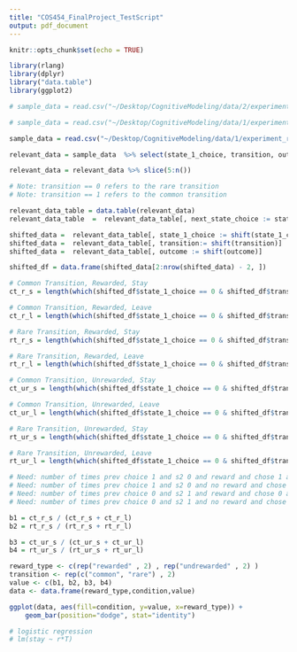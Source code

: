 ```yaml
---
title: "COS454_FinalProject_TestScript"
output: pdf_document
---
```


```r
knitr::opts_chunk$set(echo = TRUE)
```

```r
library(rlang)
library(dplyr)
library("data.table")
library(ggplot2)
```

```r
# sample_data = read.csv("~/Desktop/CognitiveModeling/data/2/experiment_report-day-1667774775005.csv")

# sample_data = read.csv("~/Desktop/CognitiveModeling/data/1/experiment_report-day-1667677166294.csv")

sample_data = read.csv("~/Desktop/CognitiveModeling/data/1/experiment_report-night-1667701658903.csv")

relevant_data = sample_data  %>% select(state_1_choice, transition, outcome)

relevant_data = relevant_data %>% slice(5:n())
```

```r
# Note: transition == 0 refers to the rare transition
# Note: transition == 1 refers to the common transition

relevant_data_table = data.table(relevant_data)
relevant_data_table  =  relevant_data_table[, next_state_choice := state_1_choice]

shifted_data =  relevant_data_table[, state_1_choice := shift(state_1_choice)]
shifted_data =  relevant_data_table[, transition:= shift(transition)]
shifted_data =  relevant_data_table[, outcome := shift(outcome)]

shifted_df = data.frame(shifted_data[2:nrow(shifted_data) - 2, ])

# Common Transition, Rewarded, Stay
ct_r_s = length(which(shifted_df$state_1_choice == 0 & shifted_df$transition == 1  & shifted_df$outcome == 1 & shifted_df$next_state_choice == 0)) + length(which(shifted_df$state_1_choice == 1 & shifted_df$transition == 1  & shifted_df$outcome == 1 & shifted_df$next_state_choice == 1))

# Common Transition, Rewarded, Leave
ct_r_l = length(which(shifted_df$state_1_choice == 0 & shifted_df$transition == 1  & shifted_df$outcome == 1 & shifted_df$next_state_choice == 1)) + length(which(shifted_df$state_1_choice == 1 & shifted_df$transition == 1  & shifted_df$outcome == 1 & shifted_df$next_state_choice == 0))

# Rare Transition, Rewarded, Stay
rt_r_s = length(which(shifted_df$state_1_choice == 0 & shifted_df$transition == 0  & shifted_df$outcome == 1 & shifted_df$next_state_choice == 0)) + length(which(shifted_df$state_1_choice == 1 & shifted_df$transition == 0  & shifted_df$outcome == 1 & shifted_df$next_state_choice == 1))

# Rare Transition, Rewarded, Leave
rt_r_l = length(which(shifted_df$state_1_choice == 0 & shifted_df$transition == 0  & shifted_df$outcome == 1 & shifted_df$next_state_choice == 1)) + length(which(shifted_df$state_1_choice == 1 & shifted_df$transition == 0  & shifted_df$outcome == 1 & shifted_df$next_state_choice == 0))

# Common Transition, Unrewarded, Stay
ct_ur_s = length(which(shifted_df$state_1_choice == 0 & shifted_df$transition == 1  & shifted_df$outcome == 0 & shifted_df$next_state_choice == 0)) + length(which(shifted_df$state_1_choice == 1 & shifted_df$transition == 1  & shifted_df$outcome == 0 & shifted_df$next_state_choice == 1))

# Common Transition, Unrewarded, Leave
ct_ur_l = length(which(shifted_df$state_1_choice == 0 & shifted_df$transition == 1  & shifted_df$outcome == 0 & shifted_df$next_state_choice == 1)) + length(which(shifted_df$state_1_choice == 1 & shifted_df$transition == 1  & shifted_df$outcome == 0 & shifted_df$next_state_choice == 0))

# Rare Transition, Unrewarded, Stay
rt_ur_s = length(which(shifted_df$state_1_choice == 0 & shifted_df$transition == 0  & shifted_df$outcome == 0 & shifted_df$next_state_choice == 0)) + length(which(shifted_df$state_1_choice == 1 & shifted_df$transition == 0  & shifted_df$outcome == 0 & shifted_df$next_state_choice == 1))

# Rare Transition, Unrewarded, Leave
rt_ur_l = length(which(shifted_df$state_1_choice == 0 & shifted_df$transition == 0  & shifted_df$outcome == 0 & shifted_df$next_state_choice == 1)) + length(which(shifted_df$state_1_choice == 1 & shifted_df$transition == 0  & shifted_df$outcome == 0 & shifted_df$next_state_choice == 0))

# Need: number of times prev choice 1 and s2 0 and reward and chose 1 again
# Need: number of times prev choice 1 and s2 0 and no reward and chose 1 again
# Need: number of times prev choice 0 and s2 1 and reward and chose 0 again
# Need: number of times prev choice 0 and s2 1 and no reward and chose 0 again
```

```r
b1 = ct_r_s / (ct_r_s + ct_r_l)
b2 = rt_r_s / (rt_r_s + rt_r_l)

b3 = ct_ur_s / (ct_ur_s + ct_ur_l)
b4 = rt_ur_s / (rt_ur_s + rt_ur_l)
```

```r
reward_type <- c(rep("rewarded" , 2) , rep("undrewarded" , 2) )
transition <- rep(c("common", "rare") , 2)
value <- c(b1, b2, b3, b4)
data <- data.frame(reward_type,condition,value)

ggplot(data, aes(fill=condition, y=value, x=reward_type)) + 
    geom_bar(position="dodge", stat="identity")
```

```r
# logistic regression
# lm(stay ~ r*T)
```